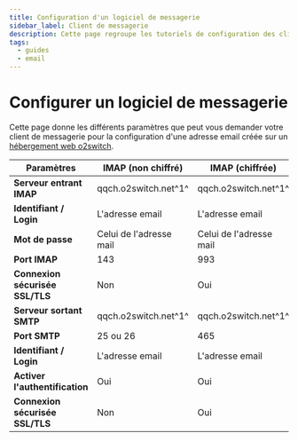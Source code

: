 ```yaml
---
title: Configuration d'un logiciel de messagerie
sidebar_label: Client de messagerie
description: Cette page regroupe les tutoriels de configuration des clients de messageries pour une adresse email o2switch
tags:
  - guides
  - email
---
```


# Configurer un logiciel de messagerie

Cette page donne les différents paramètres que peut vous demander votre client de messagerie pour la configuration d'une
adresse email créée sur un [hébergement web o2switch](https://www.o2switch.fr).


<DocCardList />

| **Paramètres**                  | **IMAP** (non chiffré)  | **IMAP** (chiffrée)     | **POP** (non chiffré)   | **POP** (chiffré)       |
|---------------------------------|-------------------------|-------------------------|-------------------------|-------------------------|
| **Serveur entrant IMAP**        | qqch.o2switch.net^1^    | qqch.o2switch.net^1^    | qqch.o2switch.net^1^    | qqch.o2switch.net^1^    |
| **Identifiant / Login**         | L'adresse email         | L'adresse email         | L'adresse email         | L'adresse email         |
| **Mot de passe**                | Celui de l'adresse mail | Celui de l'adresse mail | Celui de l'adresse mail | Celui de l'adresse mail |
| **Port IMAP**                   | 143                     | 993                     | 110                     | 995                     |
| **Connexion sécurisée SSL/TLS** | Non                     | Oui                     | Non                     | Oui                     |
| **Serveur sortant SMTP**        | qqch.o2switch.net^1^    | qqch.o2switch.net^1^    | qqch.o2switch.net^1^    | qqch.o2switch.net^1^    |
| **Port SMTP**                   | 25 ou 26                | 465                     | 25 ou 26                | 465                     |
| **Identifiant / Login**         | L'adresse email         | L'adresse email         | L'adresse email         | L'adresse email         |
| **Activer l'authentification**  | Oui                     | Oui                     | Oui                     | Oui                     |
| **Connexion sécurisée SSL/TLS** | Non                     | Oui                     | Non                     | Oui                     |
